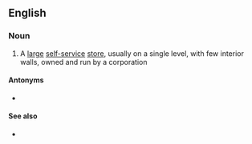 {{also|big-box}}
==English==

===Noun===
{{en-noun}}

# A [[large]] [[self-service]] [[store]], usually on a single level, with few interior walls, owned and run by a corporation

====Antonyms====
* {{sense|large store owned and run by a corporation}} {{l|en|mom and pop}}

====See also====
* {{l|en|hypermarket}}